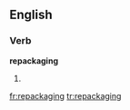 
==English==

===Verb===
'''repackaging'''

# {{present participle of|[[repackage]]}}

[[fr:repackaging]]
[[tr:repackaging]]